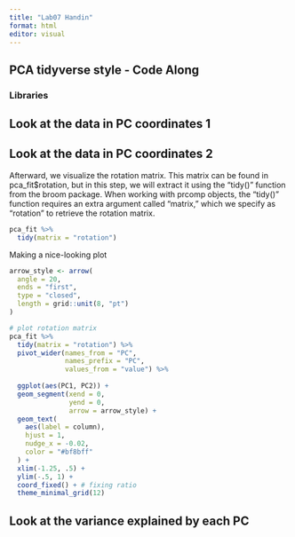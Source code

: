 ```yaml
---
title: "Lab07 Handin"
format: html
editor: visual
---
```


## PCA tidyverse style - Code Along

### Libraries

## Look at the data in PC coordinates 1

## Look at the data in PC coordinates 2

Afterward, we visualize the rotation matrix. This matrix can be found in pca_fit\$rotation, but in this step, we will extract it using the "tidy()" function from the broom package. When working with prcomp objects, the "tidy()" function requires an extra argument called "matrix," which we specify as "rotation" to retrieve the rotation matrix.

```r
pca_fit %>%
  tidy(matrix = "rotation")
```

Making a nice-looking plot

```r
arrow_style <- arrow(
  angle = 20, 
  ends = "first", 
  type = "closed", 
  length = grid::unit(8, "pt")
)

# plot rotation matrix
pca_fit %>%
  tidy(matrix = "rotation") %>%
  pivot_wider(names_from = "PC",
              names_prefix = "PC",
              values_from = "value") %>%
  
  ggplot(aes(PC1, PC2)) +
  geom_segment(xend = 0,
               yend = 0, 
               arrow = arrow_style) +
  geom_text(
    aes(label = column),
    hjust = 1,
    nudge_x = -0.02, 
    color = "#bf8bff"
  ) +
  xlim(-1.25, .5) + 
  ylim(-.5, 1) +
  coord_fixed() + # fixing ratio
  theme_minimal_grid(12)
```

## Look at the variance explained by each PC
